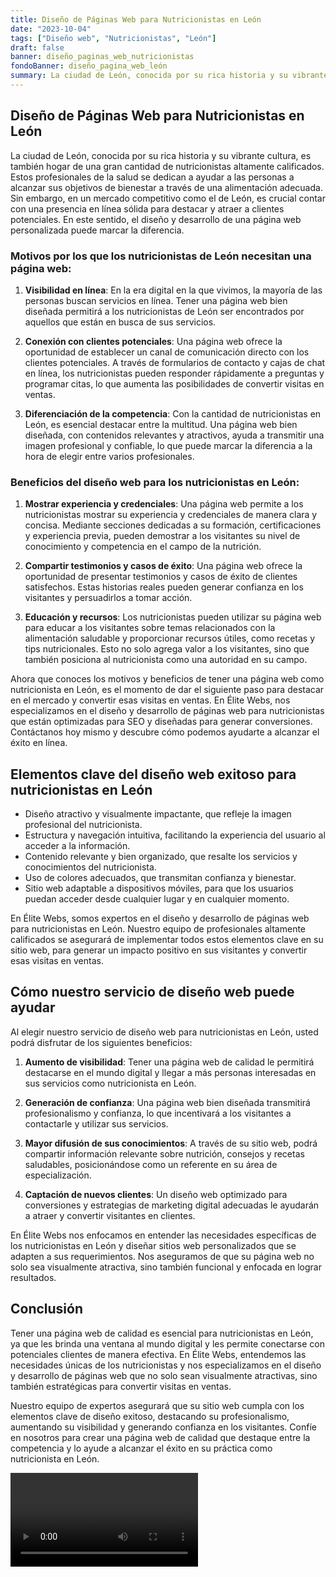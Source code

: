 ```yaml
---
title: Diseño de Páginas Web para Nutricionistas en León
date: "2023-10-04"
tags: ["Diseño web", "Nutricionistas", "León"]
draft: false
banner: diseño_paginas_web_nutricionistas
fondoBanner: diseño_pagina_web_león
summary: La ciudad de León, conocida por su rica historia y su vibrante cultura, es también hogar de una gran cantidad de nutricionistas altamente calificados. Estos profesionales de la salud se dedican a ayudar a las personas a alcanzar sus objetivos de bienestar a través de una alimentación adecuada. Sin embargo, en un mercado competitivo como el de León, es crucial contar con una presencia en línea sólida para destacar y atraer a clientes potenciales. En este sentido, el diseño y desarrollo de una página web personalizada puede marcar la diferencia.
---
```



## Diseño de Páginas Web para Nutricionistas en León

La ciudad de León, conocida por su rica historia y su vibrante cultura, es también hogar de una gran cantidad de nutricionistas altamente calificados. Estos profesionales de la salud se dedican a ayudar a las personas a alcanzar sus objetivos de bienestar a través de una alimentación adecuada. Sin embargo, en un mercado competitivo como el de León, es crucial contar con una presencia en línea sólida para destacar y atraer a clientes potenciales. En este sentido, el diseño y desarrollo de una página web personalizada puede marcar la diferencia.

### Motivos por los que los nutricionistas de León necesitan una página web:

1. **Visibilidad en línea**: En la era digital en la que vivimos, la mayoría de las personas buscan servicios en línea. Tener una página web bien diseñada permitirá a los nutricionistas de León ser encontrados por aquellos que están en busca de sus servicios.

2. **Conexión con clientes potenciales**: Una página web ofrece la oportunidad de establecer un canal de comunicación directo con los clientes potenciales. A través de formularios de contacto y cajas de chat en línea, los nutricionistas pueden responder rápidamente a preguntas y programar citas, lo que aumenta las posibilidades de convertir visitas en ventas.

3. **Diferenciación de la competencia**: Con la cantidad de nutricionistas en León, es esencial destacar entre la multitud. Una página web bien diseñada, con contenidos relevantes y atractivos, ayuda a transmitir una imagen profesional y confiable, lo que puede marcar la diferencia a la hora de elegir entre varios profesionales.

### Beneficios del diseño web para los nutricionistas en León:

1. **Mostrar experiencia y credenciales**: Una página web permite a los nutricionistas mostrar su experiencia y credenciales de manera clara y concisa. Mediante secciones dedicadas a su formación, certificaciones y experiencia previa, pueden demostrar a los visitantes su nivel de conocimiento y competencia en el campo de la nutrición.

2. **Compartir testimonios y casos de éxito**: Una página web ofrece la oportunidad de presentar testimonios y casos de éxito de clientes satisfechos. Estas historias reales pueden generar confianza en los visitantes y persuadirlos a tomar acción.

3. **Educación y recursos**: Los nutricionistas pueden utilizar su página web para educar a los visitantes sobre temas relacionados con la alimentación saludable y proporcionar recursos útiles, como recetas y tips nutricionales. Esto no solo agrega valor a los visitantes, sino que también posiciona al nutricionista como una autoridad en su campo.

Ahora que conoces los motivos y beneficios de tener una página web como nutricionista en León, es el momento de dar el siguiente paso para destacar en el mercado y convertir esas visitas en ventas. En Élite Webs, nos especializamos en el diseño y desarrollo de páginas web para nutricionistas que están optimizadas para SEO y diseñadas para generar conversiones. Contáctanos hoy mismo y descubre cómo podemos ayudarte a alcanzar el éxito en línea.

<GifSeo />

<Cta />

## Elementos clave del diseño web exitoso para nutricionistas en León

- Diseño atractivo y visualmente impactante, que refleje la imagen profesional del nutricionista.
- Estructura y navegación intuitiva, facilitando la experiencia del usuario al acceder a la información.
- Contenido relevante y bien organizado, que resalte los servicios y conocimientos del nutricionista.
- Uso de colores adecuados, que transmitan confianza y bienestar.
- Sitio web adaptable a dispositivos móviles, para que los usuarios puedan acceder desde cualquier lugar y en cualquier momento.

En Élite Webs, somos expertos en el diseño y desarrollo de páginas web para nutricionistas en León. Nuestro equipo de profesionales altamente calificados se asegurará de implementar todos estos elementos clave en su sitio web, para generar un impacto positivo en sus visitantes y convertir esas visitas en ventas.

## Cómo nuestro servicio de diseño web puede ayudar

Al elegir nuestro servicio de diseño web para nutricionistas en León, usted podrá disfrutar de los siguientes beneficios:

1. **Aumento de visibilidad**: Tener una página web de calidad le permitirá destacarse en el mundo digital y llegar a más personas interesadas en sus servicios como nutricionista en León.

2. **Generación de confianza**: Una página web bien diseñada transmitirá profesionalismo y confianza, lo que incentivará a los visitantes a contactarle y utilizar sus servicios.

3. **Mayor difusión de sus conocimientos**: A través de su sitio web, podrá compartir información relevante sobre nutrición, consejos y recetas saludables, posicionándose como un referente en su área de especialización.

4. **Captación de nuevos clientes**: Un diseño web optimizado para conversiones y estrategias de marketing digital adecuadas le ayudarán a atraer y convertir visitantes en clientes.

En Élite Webs nos enfocamos en entender las necesidades específicas de los nutricionistas en León y diseñar sitios web personalizados que se adapten a sus requerimientos. Nos aseguramos de que su página web no solo sea visualmente atractiva, sino también funcional y enfocada en lograr resultados.

## Conclusión

Tener una página web de calidad es esencial para nutricionistas en León, ya que les brinda una ventana al mundo digital y les permite conectarse con potenciales clientes de manera efectiva. En Élite Webs, entendemos las necesidades únicas de los nutricionistas y nos especializamos en el diseño y desarrollo de páginas web que no solo sean visualmente atractivas, sino también estratégicas para convertir visitas en ventas.

Nuestro equipo de expertos asegurará que su sitio web cumpla con los elementos clave de diseño exitoso, destacando su profesionalismo, aumentando su visibilidad y generando confianza en los visitantes. Confíe en nosotros para crear una página web de calidad que destaque entre la competencia y lo ayude a alcanzar el éxito en su práctica como nutricionista en León.

<Video />

<CtaBot job="Nutricionistas" city="León" />

<Gmaps query="León+españa+maps" />
